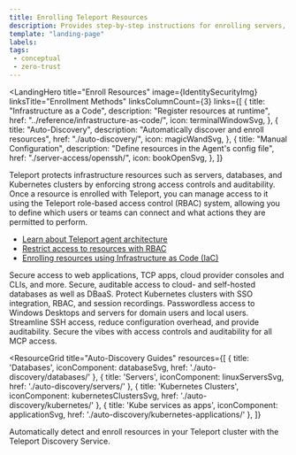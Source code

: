 ```yaml
---
title: Enrolling Teleport Resources
description: Provides step-by-step instructions for enrolling servers, databases, and other infrastructure resources with your Teleport cluster.
template: "landing-page"
labels:
tags:
 - conceptual
 - zero-trust
---
```



<LandingHero
  title="Enroll Resources"
  image={IdentitySecurityImg}
  linksTitle="Enrollment Methods"
  linksColumnCount={3}
  links={[
    {
      title: "Infrastructure as a Code",
      description: "Register resources at runtime",
      href: "../reference/infrastructure-as-code/",
      icon: terminalWindowSvg,
    },
    {
      title: "Auto-Discovery",
      description: "Automatically discover and enroll resources",
      href: "./auto-discovery/",
      icon: magicWandSvg,
    },
    {
      title: "Manual Configuration",
      description: "Define resources in the Agent's config file",
      href: "./server-access/openssh/",
      icon: bookOpenSvg,
    },
  ]}
>
Teleport protects infrastructure resources such as servers, databases, and Kubernetes clusters by enforcing strong access controls and auditability. Once a resource is enrolled with Teleport, you can manage access to it using the Teleport role-based access control (RBAC) system, allowing you to define which users or teams can connect and what actions they are permitted to perform.
- [Learn about Teleport agent architecture](../reference/architecture/agents.mdx)
- [Restrict access to resources with RBAC](../zero-trust-access/rbac-get-started/rbac-get-started.mdx)
- [Enrolling resources using Infrastructure as Code (IaC)](../zero-trust-access/infrastructure-as-code/managing-resources/managing-resources.mdx)
</LandingHero>

<EnrollmentMethods>
<Method
title="Applications"
icon={applicationSvg}
href="./application-access/"
tagLists={
  [
    {
      title: "Types of applications", 
      tags: 
        [
          {
            name: "Cloud consoles",
            href: "./application-access/cloud-apis/",
            icon: "cloud3",
          },
          {
            name: "Web apps",
            href: "./application-access/guides/connecting-apps/",
            icon: "appWindow",
          },
          {
            name: "TCP apps",
            href: "./application-access/guides/tcp/",
            icon: "tcp",
          },
          {
            name: "more",
            href: "./application-access/guides/",
            arrow: true,
          }
        ] 
    },
  ]
}
>
Secure access to web applications, TCP apps, cloud provider consoles and CLIs, and more.
</Method>
<Method
title="Databases"
icon={databaseSvg}
href="./database-access/"
tagLists={
  [
    {
      title: "Databases Guides",
      tags: 
        [
          {
            name: "AWS",
            href: "./database-access/enroll-aws-databases/",
            icon: "aws",
          },
          {
            name: "Azure",
            href: "./database-access/enroll-azure-databases/",
            icon: "azure",
          },
         {
            name: "Google Cloud",
            href: "./database-access/enroll-google-cloud-databases/",
            icon: "googleCloud",
          },
          {
            name: "more",
            href: "./database-access/",
            arrow: true,
          }
        ] 
    },
  ]
}
>
Secure, auditable access to cloud- and self-hosted databases as well as DBaaS.
</Method>
<Method
title="Kubernetes Clusters"
icon={kubernetesClustersSvg}
href="./kubernetes-access/"
tagLists={
  [
    {
      title: "Kubernetes Clusters Guides",
      tags: 
        [
          {
            name: "Enroll Kubernetes clusters",
            href: "./kubernetes-access/getting-started/",
          },
          {
            name: "Access controls",
            href: "./kubernetes-access/controls/",
          },
        ] 
    },
  ]
}
>
Protect Kubernetes clusters with SSO integration, RBAC, and session recordings.
</Method>
<Method
title="Windows Desktop"
icon={windowsDesktopsSvg}
href="./desktop-access/"
tagLists={
  [
    {
      title: "Windows Desktops Access Guides",
      tags: 
        [
          {
            name: "Local Windows users",
            href: "./desktop-access/getting-started/",
          },
          {
            name: "Active Directory",
            href: "./desktop-access/active-directory/",
          },
          {
            name: "Directory sharing",
            href: "./desktop-access/directory-sharing/",
          },
        ] 
    },
  ]
}
>
Passwordless access to Windows Desktops and servers for domain users and local users.
</Method>
<Method
title="Linux Servers"
icon={linuxServersSvg}
href="./server-access/"
tagLists={
  [
    {
      title: "Server Access Guides",
      tags: 
        [
          {
            name: "Get started guide",
            href: "./server-access/getting-started/",
          },
          {
            name: "Agentless OpenSSH",
            href: "./server-access/guides/vscode/",
          },
          {
            name: "more",
            href: "./server-access/guides/",
            arrow: true,
          }
        ] 
    },
  ]
}
>
Streamline SSH access, reduce configuration overhead, and provide auditability.
</Method>
<Method
title="MCP Servers"
icon={mcpAndAiSvg}
href="./mcp-access/"
tagLists={
  [
    {
      title: "MCP Server Guides",
      tags: 
        [
          {
            name: "Get Started Guide",
            href: "./mcp-access/getting-started/",
          },
          {
            name: "Configure MCP clients",
            href: "./mcp-access/rbac/",
          },
          {
            name: "DB access for MCP",
            href: "../connect-your-client/model-context-protocol/database-access/",
          },
        ] 
    },
  ]
}
>
Secure the vibes with access controls and auditability for all MCP access.
</Method>
</EnrollmentMethods>

<ResourceGrid
  title="Auto-Discovery Guides"
  resources={[
    {
      title: 'Databases',
      iconComponent: databaseSvg,
      href: './auto-discovery/databases/'
    },
    {
      title: 'Servers',
      iconComponent: linuxServersSvg,
      href: './auto-discovery/servers/'
    },
    {
      title: 'Kubernetes Clusters',
      iconComponent: kubernetesClustersSvg,
      href: './auto-discovery/kubernetes/'
    },
    {
      title: 'Kube services as apps',
      iconComponent: applicationSvg,
      href: './auto-discovery/kubernetes-applications/'
    },
  ]}
>
Automatically detect and enroll resources in your Teleport cluster with the Teleport Discovery Service.
</ResourceGrid>
